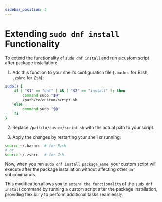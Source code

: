 ```yaml
---
sidebar_position: 3
---
```


# Extending `sudo dnf install` Functionality

To extend the functionality of `sudo dnf install` and run a custom script after package installation:

1. Add this function to your shell's configuration file (`.bashrc` for Bash, `.zshrc` for Zsh):

```bash
sudo() {
    if [ "$1" == "dnf" ] && [ "$2" == "install" ]; then
        command sudo "$@"
        /path/to/custom/script.sh
    else
        command sudo "$@"
    fi
}
```

2. Replace `/path/to/custom/script.sh` with the actual path to your script.

3. Apply the changes by restarting your shell or running:

```bash
source ~/.bashrc  # for Bash
# or
source ~/.zshrc   # for Zsh
```

Now, when you run `sudo dnf install package_name`, your custom script will execute after the package installation without affecting other `dnf` subcommands.

This modification allows you to `extend the functionality` of the `sudo dnf install` command by running a custom script after the package installation, providing flexibility to perform additional tasks seamlessly.